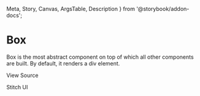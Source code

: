   Meta,
  Story,
  Canvas,
  ArgsTable,
  Description
} from '@storybook/addon-docs';


<Meta title="Layout/Box" component={Box} />

# Box

Box is the most abstract component on top of which all other components are built. By default, it renders a div element.

View Source

Stitch UI
